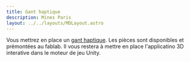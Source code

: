 ```yaml
---
title: Gant haptique    
description: Mines Paris
layout: ../../layouts/MDLayout.astro
---
```


Vous mettrez en place un [gant haptique][GRE]. Les pièces sont disponibles et prémontées au fablab. Il vous restera à mettre en place l'applicatino 3D interative dans le moteur de jeu Unity.

[GRE]: https://hackaday.io/project/178243-lucidgloves-vr-haptic-gloves-on-a-budget